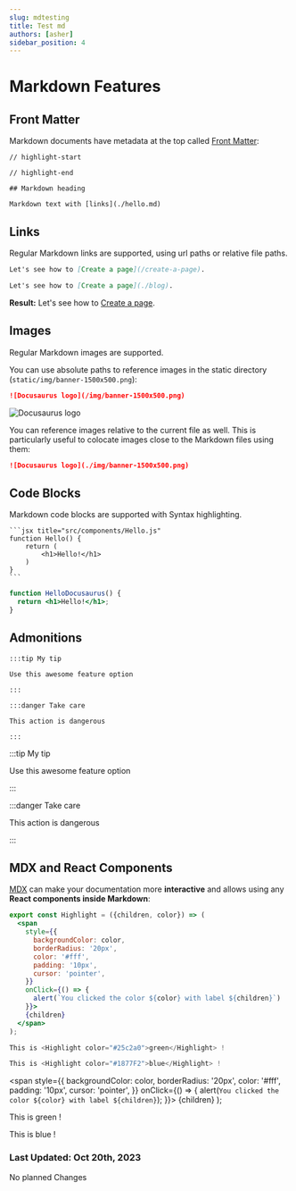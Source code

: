 ```yaml
---
slug: mdtesting
title: Test md
authors: [asher]
sidebar_position: 4
---
```


# Markdown Features

## Front Matter

Markdown documents have metadata at the top called [Front Matter](https://jekyllrb.com/docs/front-matter/):

```text title="my-doc.md"
// highlight-start

// highlight-end

## Markdown heading

Markdown text with [links](./hello.md)
```
<!--truncate-->
## Links

Regular Markdown links are supported, using url paths or relative file paths.

```md
Let's see how to [Create a page](/create-a-page).
```

```md
Let's see how to [Create a page](./blog).
```

**Result:** Let's see how to [Create a page](./firstblog.md).

## Images

Regular Markdown images are supported.

You can use absolute paths to reference images in the static directory (`static/img/banner-1500x500.png`):

```md
![Docusaurus logo](/img/banner-1500x500.png)
```

![Docusaurus logo](/img/banner-1500x500.png)

You can reference images relative to the current file as well. This is particularly useful to colocate images close to the Markdown files using them:

```md
![Docusaurus logo](./img/banner-1500x500.png)
```

## Code Blocks

Markdown code blocks are supported with Syntax highlighting.

    ```jsx title="src/components/Hello.js"
    function Hello() {
        return (
            <h1>Hello!</h1>
        )
    }
    ```

```jsx title="src/components/HelloDocusaurus.js"
function HelloDocusaurus() {
  return <h1>Hello!</h1>;
}
```

## Admonitions

    :::tip My tip

    Use this awesome feature option

    :::

    :::danger Take care

    This action is dangerous

    :::

:::tip My tip

Use this awesome feature option

:::

:::danger Take care

This action is dangerous

:::

## MDX and React Components

[MDX](https://mdxjs.com/) can make your documentation more **interactive** and allows using any **React components inside Markdown**:

```jsx
export const Highlight = ({children, color}) => (
  <span
    style={{
      backgroundColor: color,
      borderRadius: '20px',
      color: '#fff',
      padding: '10px',
      cursor: 'pointer',
    }}
    onClick={() => {
      alert(`You clicked the color ${color} with label ${children}`)
    }}>
    {children}
  </span>
);

This is <Highlight color="#25c2a0">green</Highlight> !

This is <Highlight color="#1877F2">blue</Highlight> !
```

  <span
    style={{
      backgroundColor: color,
      borderRadius: '20px',
      color: '#fff',
      padding: '10px',
      cursor: 'pointer',
    }}
    onClick={() => {
      alert(`You clicked the color ${color} with label ${children}`);
    }}>
    {children}
  </span>
);

This is <Highlight color="#25c2a0">green</Highlight> !

This is <Highlight color="#1877F2">blue</Highlight> !

### Last Updated: Oct 20th, 2023

No planned Changes
